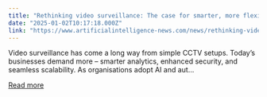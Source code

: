 ```yaml
---
title: "Rethinking video surveillance: The case for smarter, more flexible solutions"
date: "2025-01-02T10:17:18.000Z"
link: "https://www.artificialintelligence-news.com/news/rethinking-video-surveillance-the-case-for-smarter-more-flexible-solutions/?utm_source=rss&utm_medium=rss&utm_campaign=rethinking-video-surveillance-the-case-for-smarter-more-flexible-solutions"
---
```


Video surveillance has come a long way from simple CCTV setups. Today&#8217;s businesses demand more – smarter analytics, enhanced security, and seamless scalability. As organisations adopt AI and aut...

[Read more](https://www.artificialintelligence-news.com/news/rethinking-video-surveillance-the-case-for-smarter-more-flexible-solutions/?utm_source=rss&utm_medium=rss&utm_campaign=rethinking-video-surveillance-the-case-for-smarter-more-flexible-solutions)
